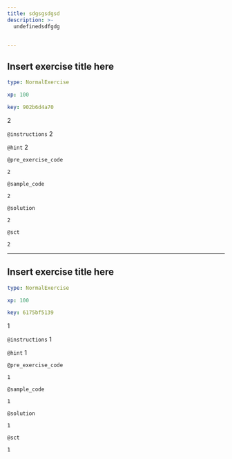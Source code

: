 ```yaml
---
title: sdgsgsdgsd
description: >-
  undefinedsdfgdg


---
```

## Insert exercise title here

```yaml
type: NormalExercise

xp: 100

key: 902b6d4a70
```

2

`@instructions`
2

`@hint`
2

`@pre_exercise_code`
```undefined
2
```
`@sample_code`
```undefined
2
```
`@solution`
```undefined
2
```
`@sct`
```undefined
2
```





---
## Insert exercise title here

```yaml
type: NormalExercise

xp: 100

key: 6175bf5139
```

1

`@instructions`
1

`@hint`
1

`@pre_exercise_code`
```undefined
1
```
`@sample_code`
```undefined
1
```
`@solution`
```undefined
1
```
`@sct`
```undefined
1
```




